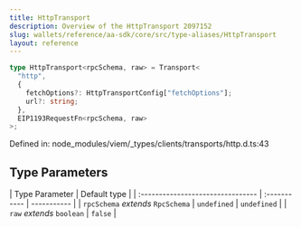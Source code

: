 ```yaml
---
title: HttpTransport
description: Overview of the HttpTransport 2097152
slug: wallets/reference/aa-sdk/core/src/type-aliases/HttpTransport
layout: reference
---
```


```ts
type HttpTransport<rpcSchema, raw> = Transport<
  "http",
  {
    fetchOptions?: HttpTransportConfig["fetchOptions"];
    url?: string;
  },
  EIP1193RequestFn<rpcSchema, raw>
>;
```

Defined in: node_modules/viem/\_types/clients/transports/http.d.ts:43

## Type Parameters

| Type Parameter                    | Default type |
| :-------------------------------- | :----------- | ----------- |
| `rpcSchema` _extends_ `RpcSchema` | `undefined`  | `undefined` |
| `raw` _extends_ `boolean`         | `false`      |
